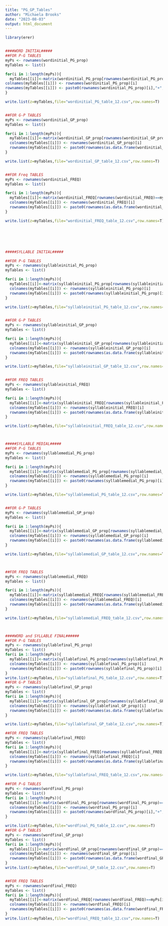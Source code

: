 ```yaml
---
title: "PG_GP_Tables"
author: "Michaela Brooks"
date: "2023-08-03"
output: html_document
---
```


```r
library(erer)


####WORD INITIAL#####
##FOR P-G TABLES
myPs <- rownames(wordinitial_PG_prop)
myTables <- list()

for(i in 1:length(myPs)){
  myTables[[i]]<-matrix(wordinitial_PG_prop[rownames(wordinitial_PG_prop)==myPs[i],][wordinitial_PG_prop[rownames(wordinitial_PG_prop)==myPs[i],]>0])
colnames(myTables[[i]]) <- rownames(wordinitial_PG_prop)[i]
rownames(myTables[[i]]) <- paste0(rownames(wordinitial_PG_prop)[i],"+",rownames(as.data.frame(wordinitial_PG_prop[rownames(wordinitial_PG_prop)==myPs[i],][wordinitial_PG_prop[rownames(wordinitial_PG_prop)==myPs[i],]>0])))
}

write.list(z=myTables,file="wordinitial_PG_table_12.csv",row.names=T)


##FOR G-P TABLES
myPs <- rownames(wordinitial_GP_prop)
myTables <- list()

for(i in 1:length(myPs)){
  myTables[[i]]<-matrix(wordinitial_GP_prop[rownames(wordinitial_GP_prop)==myPs[i],][wordinitial_GP_prop[rownames(wordinitial_GP_prop)==myPs[i],]>0])
  colnames(myTables[[i]]) <- rownames(wordinitial_GP_prop)[i]
  rownames(myTables[[i]]) <- paste0(rownames(as.data.frame(wordinitial_GP_prop[rownames(wordinitial_GP_prop)==myPs[i],][wordinitial_GP_prop[rownames(wordinitial_GP_prop)==myPs[i],]>0])),"+",rownames(wordinitial_GP_prop)[i])
}

write.list(z=myTables,file="wordinitial_GP_table_12.csv",row.names=T)


##FOR Freq TABLES
myPs <- rownames(wordinitial_FREQ)
myTables <- list()

for(i in 1:length(myPs)){
  myTables[[i]]<-matrix(wordinitial_FREQ[rownames(wordinitial_FREQ)==myPs[i],][wordinitial_FREQ[rownames(wordinitial_FREQ)==myPs[i],]>0])
  colnames(myTables[[i]]) <- rownames(wordinitial_FREQ)[i]
  rownames(myTables[[i]]) <- paste0(rownames(as.data.frame(wordinitial_FREQ[rownames(wordinitial_FREQ)==myPs[i],][wordinitial_FREQ[rownames(wordinitial_FREQ)==myPs[i],]>0])),"+",rownames(wordinitial_FREQ)[i])
}

write.list(z=myTables,file="wordinitial_FREQ_table_12.csv",row.names=T)






#####SYLLABLE INITIAL#####

##FOR P-G TABLES
myPs <- rownames(syllableinitial_PG_prop)
myTables <- list()

for(i in 1:length(myPs)){
  myTables[[i]]<-matrix(syllableinitial_PG_prop[rownames(syllableinitial_PG_prop)==myPs[i],][syllableinitial_PG_prop[rownames(syllableinitial_PG_prop)==myPs[i],]>0])
  colnames(myTables[[i]]) <- rownames(syllableinitial_PG_prop)[i]
  rownames(myTables[[i]]) <- paste0(rownames(syllableinitial_PG_prop)[i],"+",rownames(as.data.frame(syllableinitial_PG_prop[rownames(syllableinitial_PG_prop)==myPs[i],][syllableinitial_PG_prop[rownames(syllableinitial_PG_prop)==myPs[i],]>0])))
}

write.list(z=myTables,file="syllableinitial_PG_table_12.csv",row.names=T)


##FOR G-P TABLES
myPs <- rownames(syllableinitial_GP_prop)
myTables <- list()

for(i in 1:length(myPs)){
  myTables[[i]]<-matrix(syllableinitial_GP_prop[rownames(syllableinitial_GP_prop)==myPs[i],][syllableinitial_GP_prop[rownames(syllableinitial_GP_prop)==myPs[i],]>0])
  colnames(myTables[[i]]) <- rownames(syllableinitial_GP_prop)[i]
  rownames(myTables[[i]]) <- paste0(rownames(as.data.frame(syllableinitial_GP_prop[rownames(syllableinitial_GP_prop)==myPs[i],][syllableinitial_GP_prop[rownames(syllableinitial_GP_prop)==myPs[i],]>0])),"+",rownames(syllableinitial_GP_prop)[i])
}

write.list(z=myTables,file="syllableinitial_GP_table_12.csv",row.names=T)


##FOR FREQ TABLES
myPs <- rownames(syllableinitial_FREQ)
myTables <- list()

for(i in 1:length(myPs)){
  myTables[[i]]<-matrix(syllableinitial_FREQ[rownames(syllableinitial_FREQ)==myPs[i],][syllableinitial_FREQ[rownames(syllableinitial_FREQ)==myPs[i],]>0])
  colnames(myTables[[i]]) <- rownames(syllableinitial_FREQ)[i]
  rownames(myTables[[i]]) <- paste0(rownames(as.data.frame(syllableinitial_FREQ[rownames(syllableinitial_FREQ)==myPs[i],][syllableinitial_FREQ[rownames(syllableinitial_FREQ)==myPs[i],]>0])),"+",rownames(syllableinitial_FREQ)[i])
}

write.list(z=myTables,file="syllableinitial_FREQ_table_12.csv",row.names=T)



#####SYLLABLE MEDIAL#####
##FOR P-G TABLES
myPs <- rownames(syllablemedial_PG_prop)
myTables <- list()

for(i in 1:length(myPs)){
  myTables[[i]]<-matrix(syllablemedial_PG_prop[rownames(syllablemedial_PG_prop)==myPs[i],][syllablemedial_PG_prop[rownames(syllablemedial_PG_prop)==myPs[i],]>0])
  colnames(myTables[[i]]) <- rownames(syllablemedial_PG_prop)[i]
  rownames(myTables[[i]]) <- paste0(rownames(syllablemedial_PG_prop)[i],"+",rownames(as.data.frame(syllablemedial_PG_prop[rownames(syllablemedial_PG_prop)==myPs[i],][syllablemedial_PG_prop[rownames(syllablemedial_PG_prop)==myPs[i],]>0])))
}

write.list(z=myTables,file="syllablemedial_PG_table_12.csv",row.names=T)


##FOR G-P TABLES
myPs <- rownames(syllablemedial_GP_prop)
myTables <- list()

for(i in 1:length(myPs)){
  myTables[[i]]<-matrix(syllablemedial_GP_prop[rownames(syllablemedial_GP_prop)==myPs[i],][syllablemedial_GP_prop[rownames(syllablemedial_GP_prop)==myPs[i],]>0])
  colnames(myTables[[i]]) <- rownames(syllablemedial_GP_prop)[i]
  rownames(myTables[[i]]) <- paste0(rownames(as.data.frame(syllablemedial_GP_prop[rownames(syllablemedial_GP_prop)==myPs[i],][syllablemedial_GP_prop[rownames(syllablemedial_GP_prop)==myPs[i],]>0])),"+",rownames(syllablemedial_GP_prop)[i])
}

write.list(z=myTables,file="syllablemedial_GP_table_12.csv",row.names=T)



##FOR FREQ TABLES
myPs <- rownames(syllablemedial_FREQ)
myTables <- list()

for(i in 1:length(myPs)){
  myTables[[i]]<-matrix(syllablemedial_FREQ[rownames(syllablemedial_FREQ)==myPs[i],][syllablemedial_FREQ[rownames(syllablemedial_FREQ)==myPs[i],]>0])
  colnames(myTables[[i]]) <- rownames(syllablemedial_FREQ)[i]
  rownames(myTables[[i]]) <- paste0(rownames(as.data.frame(syllablemedial_FREQ[rownames(syllablemedial_FREQ)==myPs[i],][syllablemedial_FREQ[rownames(syllablemedial_FREQ)==myPs[i],]>0])),"+",rownames(syllablemedial_FREQ)[i])
}

write.list(z=myTables,file="syllablemedial_FREQ_table_12.csv",row.names=T)



####WORD and SYLLABLE FINAL######
##FOR P-G TABLES
myPs <- rownames(syllablefinal_PG_prop)
myTables <- list()
for(i in 1:length(myPs)){
  myTables[[i]]<-matrix(syllablefinal_PG_prop[rownames(syllablefinal_PG_prop)==myPs[i],][syllablefinal_PG_prop[rownames(syllablefinal_PG_prop)==myPs[i],]>0])
  colnames(myTables[[i]]) <- rownames(syllablefinal_PG_prop)[i]
  rownames(myTables[[i]]) <- paste0(rownames(syllablefinal_PG_prop)[i],"+",rownames(as.data.frame(syllablefinal_PG_prop[rownames(syllablefinal_PG_prop)==myPs[i],][syllablefinal_PG_prop[rownames(syllablefinal_PG_prop)==myPs[i],]>0])))
}
write.list(z=myTables,file="syllablefinal_PG_table_12.csv",row.names=T)
##FOR G-P TABLES
myPs <- rownames(syllablefinal_GP_prop)
myTables <- list()
for(i in 1:length(myPs)){
  myTables[[i]]<-matrix(syllablefinal_GP_prop[rownames(syllablefinal_GP_prop)==myPs[i],][syllablefinal_GP_prop[rownames(syllablefinal_GP_prop)==myPs[i],]>0])
  colnames(myTables[[i]]) <- rownames(syllablefinal_GP_prop)[i]
  rownames(myTables[[i]]) <- paste0(rownames(as.data.frame(syllablefinal_GP_prop[rownames(syllablefinal_GP_prop)==myPs[i],][syllablefinal_GP_prop[rownames(syllablefinal_GP_prop)==myPs[i],]>0])),"+",rownames(syllablefinal_GP_prop)[i])
}

write.list(z=myTables,file="syllablefinal_GP_table_12.csv",row.names=T)

##FOR FREQ TABLES
myPs <- rownames(syllablefinal_FREQ)
myTables <- list()
for(i in 1:length(myPs)){
  myTables[[i]]<-matrix(syllablefinal_FREQ[rownames(syllablefinal_FREQ)==myPs[i],][syllablefinal_FREQ[rownames(syllablefinal_FREQ)==myPs[i],]>0])
  colnames(myTables[[i]]) <- rownames(syllablefinal_FREQ)[i]
  rownames(myTables[[i]]) <- paste0(rownames(as.data.frame(syllablefinal_FREQ[rownames(syllablefinal_FREQ)==myPs[i],][syllablefinal_FREQ[rownames(syllablefinal_FREQ)==myPs[i],]>0])),"+",rownames(syllablefinal_FREQ)[i])
}

write.list(z=myTables,file="syllablefinal_FREQ_table_12.csv",row.names=T)

##FOR P-G TABLES
myPs <- rownames(wordfinal_PG_prop)
myTables <- list()
for(i in 1:length(myPs)){
  myTables[[i]]<-matrix(wordfinal_PG_prop[rownames(wordfinal_PG_prop)==myPs[i],][wordfinal_PG_prop[rownames(wordfinal_PG_prop)==myPs[i],]>0])
  colnames(myTables[[i]]) <- rownames(wordfinal_PG_prop)[i]
  rownames(myTables[[i]]) <- paste0(rownames(wordfinal_PG_prop)[i],"+",rownames(as.data.frame(wordfinal_PG_prop[rownames(wordfinal_PG_prop)==myPs[i],][wordfinal_PG_prop[rownames(wordfinal_PG_prop)==myPs[i],]>0])))
}

write.list(z=myTables,file="wordfinal_PG_table_12.csv",row.names=T)
##FOR G-P TABLES
myPs <- rownames(wordfinal_GP_prop)
myTables <- list()
for(i in 1:length(myPs)){
  myTables[[i]]<-matrix(wordfinal_GP_prop[rownames(wordfinal_GP_prop)==myPs[i],][wordfinal_GP_prop[rownames(wordfinal_GP_prop)==myPs[i],]>0])
  colnames(myTables[[i]]) <- rownames(wordfinal_GP_prop)[i]
  rownames(myTables[[i]]) <- paste0(rownames(as.data.frame(wordfinal_GP_prop[rownames(wordfinal_GP_prop)==myPs[i],][wordfinal_GP_prop[rownames(wordfinal_GP_prop)==myPs[i],]>0])),"+",rownames(wordfinal_GP_prop)[i])
}
write.list(z=myTables,file="wordfinal_GP_table_12.csv",row.names=T)


##FOR FREQ TABLES
myPs <- rownames(wordfinal_FREQ)
myTables <- list()
for(i in 1:length(myPs)){
  myTables[[i]]<-matrix(wordfinal_FREQ[rownames(wordfinal_FREQ)==myPs[i],][wordfinal_FREQ[rownames(wordfinal_FREQ)==myPs[i],]>0])
  colnames(myTables[[i]]) <- rownames(wordfinal_FREQ)[i]
  rownames(myTables[[i]]) <- paste0(rownames(as.data.frame(wordfinal_FREQ[rownames(wordfinal_FREQ)==myPs[i],][wordfinal_FREQ[rownames(wordfinal_FREQ)==myPs[i],]>0])),"+",rownames(wordfinal_FREQ)[i])
}
write.list(z=myTables,file="wordfinal_FREQ_table_12.csv",row.names=T)
```

